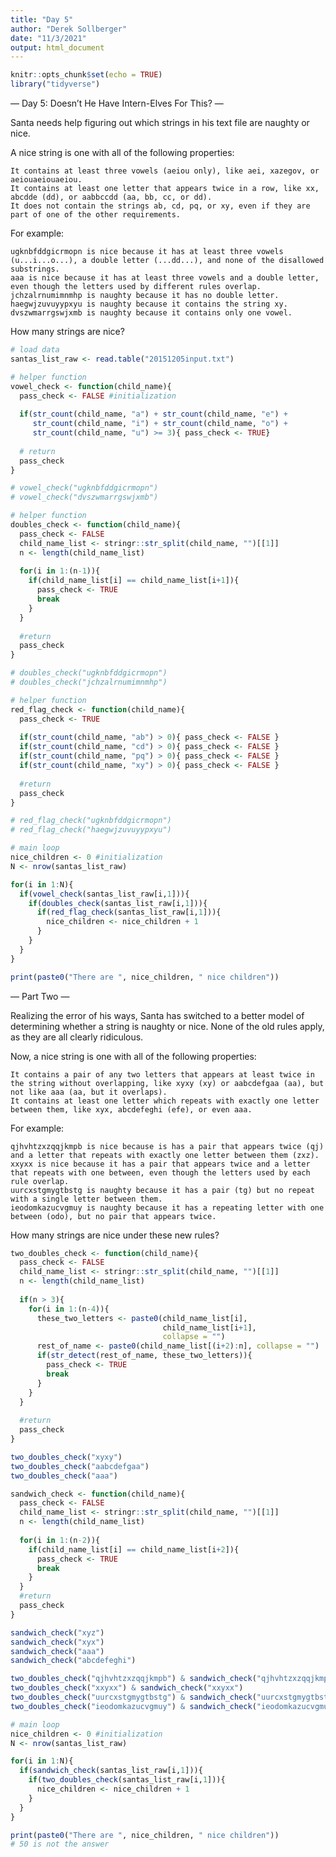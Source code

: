 ```yaml
---
title: "Day 5"
author: "Derek Sollberger"
date: "11/3/2021"
output: html_document
---
```


```r
knitr::opts_chunk$set(echo = TRUE)
library("tidyverse")
```

--- Day 5: Doesn't He Have Intern-Elves For This? ---

Santa needs help figuring out which strings in his text file are naughty or nice.

A nice string is one with all of the following properties:

    It contains at least three vowels (aeiou only), like aei, xazegov, or aeiouaeiouaeiou.
    It contains at least one letter that appears twice in a row, like xx, abcdde (dd), or aabbccdd (aa, bb, cc, or dd).
    It does not contain the strings ab, cd, pq, or xy, even if they are part of one of the other requirements.

For example:

    ugknbfddgicrmopn is nice because it has at least three vowels (u...i...o...), a double letter (...dd...), and none of the disallowed substrings.
    aaa is nice because it has at least three vowels and a double letter, even though the letters used by different rules overlap.
    jchzalrnumimnmhp is naughty because it has no double letter.
    haegwjzuvuyypxyu is naughty because it contains the string xy.
    dvszwmarrgswjxmb is naughty because it contains only one vowel.

How many strings are nice?

```r
# load data
santas_list_raw <- read.table("20151205input.txt")
```

```r
# helper function
vowel_check <- function(child_name){
  pass_check <- FALSE #initialization
  
  if(str_count(child_name, "a") + str_count(child_name, "e") + 
     str_count(child_name, "i") + str_count(child_name, "o") + 
     str_count(child_name, "u") >= 3){ pass_check <- TRUE}
  
  # return
  pass_check
}

# vowel_check("ugknbfddgicrmopn")
# vowel_check("dvszwmarrgswjxmb")
```

```r
# helper function
doubles_check <- function(child_name){
  pass_check <- FALSE
  child_name_list <- stringr::str_split(child_name, "")[[1]]
  n <- length(child_name_list)
  
  for(i in 1:(n-1)){
    if(child_name_list[i] == child_name_list[i+1]){
      pass_check <- TRUE
      break
    }
  }
  
  #return
  pass_check
}

# doubles_check("ugknbfddgicrmopn")
# doubles_check("jchzalrnumimnmhp")
```

```r
# helper function
red_flag_check <- function(child_name){
  pass_check <- TRUE
  
  if(str_count(child_name, "ab") > 0){ pass_check <- FALSE }
  if(str_count(child_name, "cd") > 0){ pass_check <- FALSE }
  if(str_count(child_name, "pq") > 0){ pass_check <- FALSE }
  if(str_count(child_name, "xy") > 0){ pass_check <- FALSE }
  
  #return
  pass_check
}

# red_flag_check("ugknbfddgicrmopn")
# red_flag_check("haegwjzuvuyypxyu")
```

```r
# main loop
nice_children <- 0 #initialization
N <- nrow(santas_list_raw)

for(i in 1:N){
  if(vowel_check(santas_list_raw[i,1])){
    if(doubles_check(santas_list_raw[i,1])){
      if(red_flag_check(santas_list_raw[i,1])){
        nice_children <- nice_children + 1
      }
    }
  }
}

print(paste0("There are ", nice_children, " nice children"))
```

--- Part Two ---

Realizing the error of his ways, Santa has switched to a better model of determining whether a string is naughty or nice. None of the old rules apply, as they are all clearly ridiculous.

Now, a nice string is one with all of the following properties:

    It contains a pair of any two letters that appears at least twice in the string without overlapping, like xyxy (xy) or aabcdefgaa (aa), but not like aaa (aa, but it overlaps).
    It contains at least one letter which repeats with exactly one letter between them, like xyx, abcdefeghi (efe), or even aaa.

For example:

    qjhvhtzxzqqjkmpb is nice because is has a pair that appears twice (qj) and a letter that repeats with exactly one letter between them (zxz).
    xxyxx is nice because it has a pair that appears twice and a letter that repeats with one between, even though the letters used by each rule overlap.
    uurcxstgmygtbstg is naughty because it has a pair (tg) but no repeat with a single letter between them.
    ieodomkazucvgmuy is naughty because it has a repeating letter with one between (odo), but no pair that appears twice.

How many strings are nice under these new rules?

```r
two_doubles_check <- function(child_name){
  pass_check <- FALSE
  child_name_list <- stringr::str_split(child_name, "")[[1]]
  n <- length(child_name_list)
  
  if(n > 3){
    for(i in 1:(n-4)){
      these_two_letters <- paste0(child_name_list[i],
                                  child_name_list[i+1],
                                  collapse = "")
      rest_of_name <- paste0(child_name_list[(i+2):n], collapse = "")
      if(str_detect(rest_of_name, these_two_letters)){
        pass_check <- TRUE
        break
      }
    }
  }
  
  #return
  pass_check
}

two_doubles_check("xyxy")
two_doubles_check("aabcdefgaa")
two_doubles_check("aaa")
```

```r
sandwich_check <- function(child_name){
  pass_check <- FALSE
  child_name_list <- stringr::str_split(child_name, "")[[1]]
  n <- length(child_name_list)
  
  for(i in 1:(n-2)){
    if(child_name_list[i] == child_name_list[i+2]){
      pass_check <- TRUE
      break
    }
  }
  #return
  pass_check
}

sandwich_check("xyz")
sandwich_check("xyx")
sandwich_check("aaa")
sandwich_check("abcdefeghi")
```
```r
two_doubles_check("qjhvhtzxzqqjkmpb") & sandwich_check("qjhvhtzxzqqjkmpb")
two_doubles_check("xxyxx") & sandwich_check("xxyxx")
two_doubles_check("uurcxstgmygtbstg") & sandwich_check("uurcxstgmygtbstg")
two_doubles_check("ieodomkazucvgmuy") & sandwich_check("ieodomkazucvgmuy")
```
```r
# main loop
nice_children <- 0 #initialization
N <- nrow(santas_list_raw)

for(i in 1:N){
  if(sandwich_check(santas_list_raw[i,1])){
    if(two_doubles_check(santas_list_raw[i,1])){
      nice_children <- nice_children + 1
    }
  }
}

print(paste0("There are ", nice_children, " nice children"))
# 50 is not the answer
```
